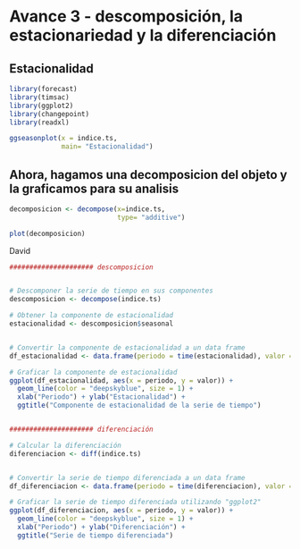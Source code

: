 # Avance 3 - descomposición, la estacionariedad y la diferenciación

## Estacionalidad {#Estacion}

```r
library(forecast)
library(timsac)
library(ggplot2)
library(changepoint)
library(readxl)

ggseasonplot(x = indice.ts,
             main= "Estacionalidad")

```

## Ahora, hagamos una decomposicion del objeto y la graficamos para su analisis

```r
decomposicion <- decompose(x=indice.ts,
                           type= "additive")

plot(decomposicion)

```
David

```r
##################### descomposicion


# Descomponer la serie de tiempo en sus componentes
descomposicion <- decompose(indice.ts)

# Obtener la componente de estacionalidad
estacionalidad <- descomposicion$seasonal


# Convertir la componente de estacionalidad a un data frame
df_estacionalidad <- data.frame(periodo = time(estacionalidad), valor = estacionalidad)

# Graficar la componente de estacionalidad
ggplot(df_estacionalidad, aes(x = periodo, y = valor)) +
  geom_line(color = "deepskyblue", size = 1) +
  xlab("Periodo") + ylab("Estacionalidad") +
  ggtitle("Componente de estacionalidad de la serie de tiempo")


##################### diferenciación

# Calcular la diferenciación
diferenciacion <- diff(indice.ts)


# Convertir la serie de tiempo diferenciada a un data frame
df_diferenciacion <- data.frame(periodo = time(diferenciacion), valor = diferenciacion)

# Graficar la serie de tiempo diferenciada utilizando "ggplot2"
ggplot(df_diferenciacion, aes(x = periodo, y = valor)) +
  geom_line(color = "deepskyblue", size = 1) +
  xlab("Periodo") + ylab("Diferenciación") +
  ggtitle("Serie de tiempo diferenciada")
```

